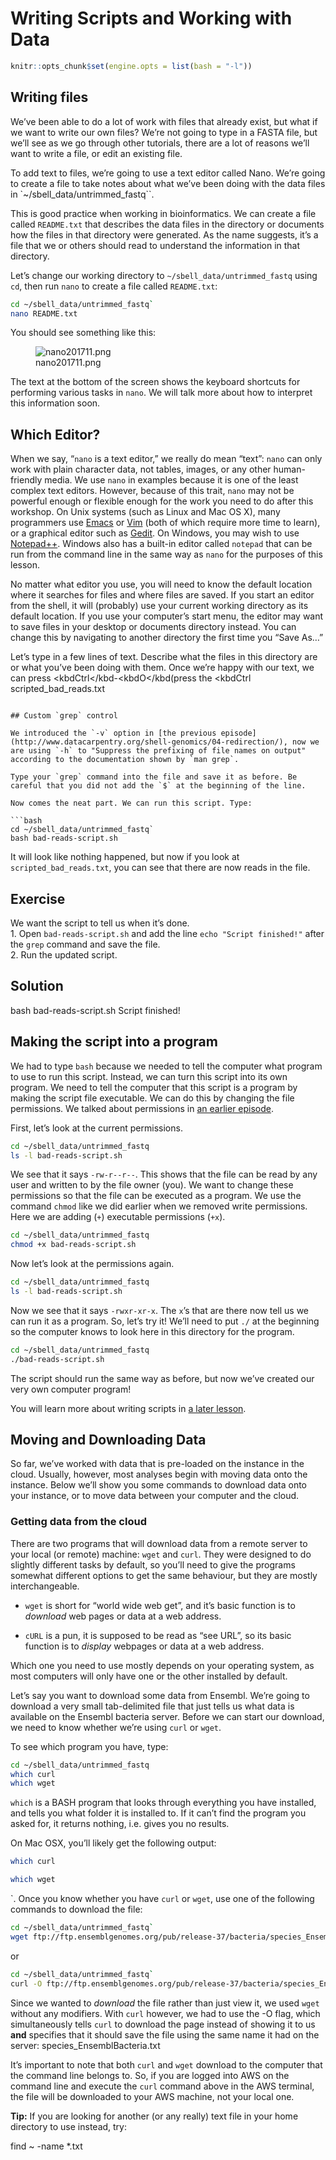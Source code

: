 # Writing Scripts and Working with Data

```r

knitr::opts_chunk$set(engine.opts = list(bash = "-l"))
```

## Writing files

We've been able to do a lot of work with files that already exist, but what if we want to write our own files? We're not going to type in a FASTA file, but we'll see as we go through other tutorials, there are a lot of reasons we'll want to write a file, or edit an existing file.

To add text to files, we're going to use a text editor called Nano. We're going to create a file to take notes about what we've been doing with the data files in `~/sbell_data/untrimmed_fastq``.

This is good practice when working in bioinformatics. We can create a file called `README.txt` that describes the data files in the directory or documents how the files in that directory were generated.  As the name suggests, it's a file that we or others should read to understand the information in that directory.

Let's change our working directory to `~/sbell_data/untrimmed_fastq` using `cd`,
then run `nano` to create a file called `README.txt`:

```bash
cd ~/sbell_data/untrimmed_fastq`
nano README.txt
```

You should see something like this: 

![nano201711.png](../img/nano201711.png)

The text at the bottom of the screen shows the keyboard shortcuts for performing various tasks in `nano`. We will talk more about how to interpret this information soon.

## Which Editor?

When we say, "`nano` is a text editor," we really do mean "text": `nano` can
only work with plain character data, not tables, images, or any other
human-friendly media. We use `nano` in examples because it is one of the 
least complex text editors. However, because of this trait, `nano` may 
not be powerful enough or flexible enough for the work you need to do
after this workshop. On Unix systems (such as Linux and Mac OS X),
many programmers use [Emacs](http://www.gnu.org/software/emacs/) or
[Vim](http://www.vim.org/) (both of which require more time to learn), 
or a graphical editor such as
[Gedit](http://projects.gnome.org/gedit/). On Windows, you may wish to
use [Notepad++](http://notepad-plus-plus.org/).  Windows also has a built-in
editor called `notepad` that can be run from the command line in the same
way as `nano` for the purposes of this lesson.  

No matter what editor you use, you will need to know the default location where it searches
for files and where files are saved. If you start an editor from the shell, it will (probably)
use your current working directory as its default location. If you use
your computer's start menu, the editor may want to save files in your desktop or
documents directory instead. You can change this by navigating to
another directory the first time you "Save As..."

Let's type in a few lines of text. Describe what the files in this
directory are or what you've been doing with them.
Once we're happy with our text, we can press <kbdCtrl</kbd-<kbdO</kbd(press the <kbdCtrl</kbdor <kbdControl</kbdkey and, while
holding it down, press the <kbdO</kbdkey) to write our data to disk. You'll be asked what file we want to save this to:
press <kbdReturn</kbdto accept the suggested default of `README.txt`.

Once our file is saved, we can use <kbdCtrl</kbd-<kbdX</kbdto quit the `nano` editor and
return to the shell.

## Control, Ctrl, or ^ Key

The Control key is also called the "Ctrl" key. There are various ways
in which using the Control key may be described. For example, you may
see an instruction to press the <kbdCtrl</kbdkey and, while holding it down,
press the <kbdX</kbdkey, described as any of:
 
*`Control-X`*
*`Control+X`*
*`Ctrl-X`*
*`Ctrl+X`*
*`^X`*
*`C-x`*

In `nano`, along the bottom of the screen you'll see `^G Get Help ^O WriteOut`.
This means that you can use <kbdCtrl</kbd-<kbdG</kbdto get help and <kbdCtrl</kbd-<kbdO</kbdto save your
file.

Now you've written a file. You can take a look at it with `less` or `cat`, or open it up again and edit it with `nano`.

## Exercise

Open `README.txt` and add the date to the top of the file and save the file. 

## Solution

Use `nano README.txt` to open the file.  
Add today's date and then use <kbdCtrl</kbd-<kbdX</kbdfollowed by `y` and <kbdEnter</kbdto save.

## Writing scripts

A really powerful thing about the command line is that you can write scripts. Scripts let you save commands to run them and also lets you put multiple commands together. Though writing scripts may require an additional time investment initially, this can save you time as you run them repeatedly. Scripts can also address the challenge of reproducibility: if you need to repeat an analysis, you retain a record of your command history within the script.

One thing we will commonly want to do with sequencing results is pull out bad reads and write them to a file to see if we can figure out what's going on with them. We're going to look for reads with long sequences of N's like we did before, but now we're going to write a script, so we can run it each time we get new sequences, rather than type the code in by hand each time.

We're going to create a new file to put this command in. We'll call it `bad-reads-script.sh`. The `sh` isn't required, but using that extension tells us that it's a shell script.

```bash

nano bad-reads-script.sh
```

Bad reads have a lot of N's, so we're going to look for  `NNNNNNNNNN` with `grep`. We want the whole FASTQ record, so we're also going to get the one line above the sequence and the two lines below. We also want to look in all the files that end with `.fastq`, so we're going to use the `*` wildcard.

```bash
cd ~/sbell_data/untrimmed_fastq`

grep -B1 -A2 -h NNNNNNNNNN *.fastq | grep -v '^--' > scripted_bad_reads.txt
```

## Custom `grep` control

We introduced the `-v` option in [the previous episode](http://www.datacarpentry.org/shell-genomics/04-redirection/), now we 
are using `-h` to "Suppress the prefixing of file names on output" according to the documentation shown by `man grep`.

Type your `grep` command into the file and save it as before. Be careful that you did not add the `$` at the beginning of the line.

Now comes the neat part. We can run this script. Type:

```bash
cd ~/sbell_data/untrimmed_fastq`
bash bad-reads-script.sh
```

It will look like nothing happened, but now if you look at `scripted_bad_reads.txt`, you can see that there are now reads in the file.

## Exercise

We want the script to tell us when it's done.  
1. Open `bad-reads-script.sh` and add the line `echo "Script finished!"` after the `grep` command and save the file.  
2. Run the updated script.

## Solution

  bash bad-reads-script.sh
  Script finished!
 
## Making the script into a program

We had to type `bash` because we needed to tell the computer what program to use to run this script. Instead, we can turn this script into its own program. We need to tell the computer that this script is a program by making the script file executable. We can do this by changing the file permissions. We talked about permissions in [an earlier episode](http://www.datacarpentry.org/shell-genomics/03-working-with-files/).

First, let's look at the current permissions.

```bash
cd ~/sbell_data/untrimmed_fastq
ls -l bad-reads-script.sh
```

We see that it says `-rw-r--r--`. This shows that the file can be read by any user and written to by the file owner (you). We want to change these permissions so that the file can be executed as a program. We use the command `chmod` like we did earlier when we removed write permissions. Here we are adding (`+`) executable permissions (`+x`).

```bash
cd ~/sbell_data/untrimmed_fastq
chmod +x bad-reads-script.sh
```

Now let's look at the permissions again.

```bash
cd ~/sbell_data/untrimmed_fastq
ls -l bad-reads-script.sh
```

Now we see that it says `-rwxr-xr-x`. The `x`'s that are there now tell us we can run it as a program. So, let's try it! We'll need to put `./` at the beginning so the computer knows to look here in this directory for the program.

```bash
cd ~/sbell_data/untrimmed_fastq
./bad-reads-script.sh
```

The script should run the same way as before, but now we've created our very own computer program!

You will learn more about writing scripts in [a later lesson](https://datacarpentry.org/wrangling-genomics/05-automation/index.html).

## Moving and Downloading Data

So far, we've worked with data that is pre-loaded on the instance in the cloud. Usually, however,
most analyses begin with moving data onto the instance. Below we'll show you some commands to 
download data onto your instance, or to move data between your computer and the cloud.

### Getting data from the cloud

There are two programs that will download data from a remote server to your local
(or remote) machine: ``wget`` and ``curl``. They were designed to do slightly different
tasks by default, so you'll need to give the programs somewhat different options to get
the same behaviour, but they are mostly interchangeable.

 - ``wget`` is short for "world wide web get", and it's basic function is to *download*
 web pages or data at a web address.

 - ``cURL`` is a pun, it is supposed to be read as "see URL", so its basic function is
 to *display* webpages or data at a web address.

Which one you need to use mostly depends on your operating system, as most computers will
only have one or the other installed by default.

Let's say you want to download some data from Ensembl. We're going to download a very small
tab-delimited file that just tells us what data is available on the Ensembl bacteria server.
Before we can start our download, we need to know whether we're using ``curl`` or ``wget``.

To see which program you have, type:
 
```bash
cd ~/sbell_data/untrimmed_fastq
which curl
which wget
```

``which`` is a BASH program that looks through everything you have
installed, and tells you what folder it is installed to. If it can't
find the program you asked for, it returns nothing, i.e. gives you no
results.

On Mac OSX, you'll likely get the following output:

```bash
which curl
```

```bash
which wget
```
`.
Once you know whether you have ``curl`` or ``wget``, use one of the
following commands to download the file:

```bash
cd ~/sbell_data/untrimmed_fastq`
wget ftp://ftp.ensemblgenomes.org/pub/release-37/bacteria/species_EnsemblBacteria.txt
```

or

```bash
cd ~/sbell_data/untrimmed_fastq`
curl -O ftp://ftp.ensemblgenomes.org/pub/release-37/bacteria/species_EnsemblBacteria.txt
```


Since we wanted to *download* the file rather than just view it, we used ``wget`` without
any modifiers. With ``curl`` however, we had to use the -O flag, which simultaneously tells ``curl`` to
download the page instead of showing it to us **and** specifies that it should save the
file using the same name it had on the server: species_EnsemblBacteria.txt

It's important to note that both ``curl`` and ``wget`` download to the computer that the
command line belongs to. So, if you are logged into AWS on the command line and execute
the ``curl`` command above in the AWS terminal, the file will be downloaded to your AWS
machine, not your local one.




**Tip:** If you are looking for another (or any really) text file in your home directory to use instead, try:


find ~ -name *.txt






